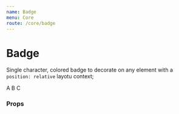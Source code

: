 ```yaml
---
name: Badge
menu: Core
route: /core/badge
---
```



# Badge

Single character, colored badge to decorate on any element with a `position: relative` layotu context;

<Playground>
  <Box row>
    <Box relative margin={{ right: 2 }}>
      <ColorSwatch name="Circle badge" swatch="gray--xxlight" showVariable={false} />
      <Badge color="purple">A</Badge>
    </Box>
    <Box relative margin={{ right: 2 }}>
      <ColorSwatch name="Square badge" swatch="gray--xxlight" showVariable={false} />
      <Badge color="blue" shape="square">B</Badge>
    </Box>
    <Box relative margin={{ right: 2 }}>
      <ColorSwatch name="Badge with tooltip" swatch="gray--xxlight" showVariable={false} />
      <Badge color="orange" tooltip="wow, sick badge">C</Badge>
    </Box>
  </Box>
</Playground>


### Props

<Props of={Badge} />
